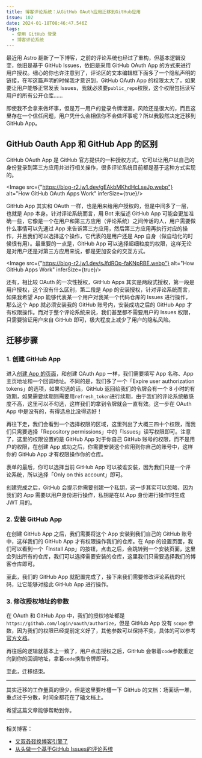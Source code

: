 ```yaml
---
title: 博客评论系统：从GitHub OAuth应用迁移到GitHub应用
issue: 102
date: 2024-01-18T08:46:47.546Z
tags:
  - 使用 GitHub 登录
  - 博客评论系统
---
```



最近用 Astro 翻新了一下博客，之前的评论系统也经过了重构，但基本逻辑没变，依旧是基于 GitHub Issues，依旧是采用 GitHub OAuth App 的方式来进行用户授权。细心的你也许注意到了，评论区的文本编辑框下面多了一个隐私声明的链接，在写这篇声明的时候我才意识到，GitHub OAuth App 的权限太大了，如果要让用户能够正常发表 Issues，我就必须要`public_repo`权限，这个权限包括读写用户的所有公开仓库……

即使我不会拿来做坏事，但是万一用户的登录令牌泄漏，风险还是很大的，而且这里存在一个信任问题，用户凭什么会相信你不会做坏事呢？所以我毅然决定迁移到 GitHub App。

## GitHub Oauth App 和 GitHub App 的区别

GitHub OAuth App 是 GitHub 官方提供的一种授权方式，它可以让用户以自己的身份登录到第三方应用并进行相关操作，很多评论系统目前都是基于这种方式实现的。

<Image src={"https://blog-r2.jw1.dev/gEAkbMKhdHcLseJp.webp"} alt="How GitHub OAuth Apps Work" inferSize={true}/>

GitHub App 其实和 OAuth 一样，也是用来给用户授权的，但是中间多了一层，也就是 App 本身。针对评论系统而言，用 Bot 来描述 GitHub App 可能会更加准确一些，它像是一个在用户和第三方应用（评论系统）之间传话的人，用户需要做什么事情可以先通过 App 来告诉第三方应用，然后第三方应用再执行对应的操作，并且我们可以选择这个操作，它代表的是用户还是 App 自身（做自动化的时候很有用）。最重要的一点是，GitHub App 可以选择超细粒度的权限，这样无论是对用户还是对第三方应用来说，都是更加安全的交互方式。

<Image src={"https://blog-r2.jw1.dev/sJfdROp-faKNpRBE.webp"} alt="How GitHub Apps Work" inferSize={true}/>

还有，相比较 OAuth 的一次性授权，GitHub Apps 其实是两段式授权，第一段是用户授权，这个没有什么区别，第二段是 App 的安装授权，针对评论系统而言，如果我希望 App 能够代表某一个用户对我某一个代码仓库的 Issues 进行操作，那么这个 App 就必须安装我的 GitHub 账号内，安装成功之后的 GitHub App 才有权限操作。而对于整个评论系统来说，我们甚至都不需要用户的 Issues 权限，只需要验证用户来自 GitHub 即可，极大程度上减少了用户的隐私风险。

## 迁移步骤

### 1. 创建 GitHub App

进入[创建 App 的页面](https://github.com/settings/apps/new)，和创建 OAuth App 一样，我们需要填写 App 名称、App 主页地址和一个回调地址。不同的是，我们多了一个「Expire user authorization tokens」的选项，如果勾选的话，GitHub 返回给我们的令牌会有一个 8 小时的有效期，如果需要续期则需要用`refresh_token`进行续期，由于我们的评论系统敏感度不高，这里可以不勾选，这样我们的拿到令牌就会一直有效。这一步在 OAuth App 中是没有的，有得选总比没得选好！

再往下走，我们会看到一个选择权限的区域，这里列出了大概三四十个权限，而我们只需要选择「Repository permissions」中的「Issues」读写权限即可。注意了，这里的权限设置的是 GitHub App 对于你自己 GitHub 账号的权限，而不是用户的权限，在创建 App 成功之后，你需要安装这个应用到你自己的账号中，这样你的 GitHub App 才有权限操作你的仓库。

表单的最后，你可以选择当前 GitHub App 可以被谁安装，因为我们只是一个评论系统，所以选择「Only on this account」即可。

创建完成之后，GitHub 会提示你需要创建一个私钥，这一步其实可以忽略，因为我们的 App 需要以用户身份进行操作，私钥是在以 App 身份进行操作时生成 JWT 用的。

### 2. 安装 GitHub App

在创建 GitHub App 之后，我们需要将这个 App 安装到我们自己的 GitHub 账号中，这样我们的 GitHub App 才有权限操作我们的仓库。在 App 的设置页面，我们可以看到一个「Install App」的按钮，点击之后，会跳转到一个安装页面，这里会列出所有的仓库，我们可以选择需要安装的仓库，这里我们只需要选择我们的博客仓库即可。

至此，我们的 GitHub App 就配置完成了，接下来我们需要修改评论系统的代码，让它能够对接此 GitHub App 进行操作。

### 3. 修改授权地址的参数

在 OAuth 和 GitHub App 中，我们的授权地址都是`https://github.com/login/oauth/authorize`，但是 GitHub App 没有 `scope` 参数，因为我们的权限已经提前定义好了，其他参数可以保持不变，具体的可以参考[官方文档](https://docs.github.com/en/apps/creating-github-apps/authenticating-with-a-github-app/generating-a-user-access-token-for-a-github-app#using-the-web-application-flow-to-generate-a-user-access-token)。

再往后的逻辑就基本上一致了，用户点击授权之后，GitHub 会带着`code`参数重定向到你的回调地址，拿着`code`换取令牌即可。

至此，迁移结束。

---

其实迁移的工作量真的很少，但是这里要吐槽一下 GitHub 的文档：场面话一堆，重点过于分散，时间全都花在了磕文档上。

希望这篇文章能够帮助到你。

---

相关博客：

- [又双叒叕换博客引擎了](/2024/01/11/i-changed-my-blog-engine-again)
- [从头做一个基于GitHub Issues的评论系统](/2022/10/23/a01)
